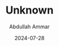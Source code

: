 ---
id: "DSCF1251"
filepath: "../../assets/photo/2024/DSCF1251.jpg"
title: "Unknown"
alt: ""
date: "2024-07-28"
author: "Abdullah Ammar"
iso: "640"
shutterspeed: "1/680s"
aperture: "f/11"
lens: "XC15-45mmF3.5-5.6 OIS PZ"
---